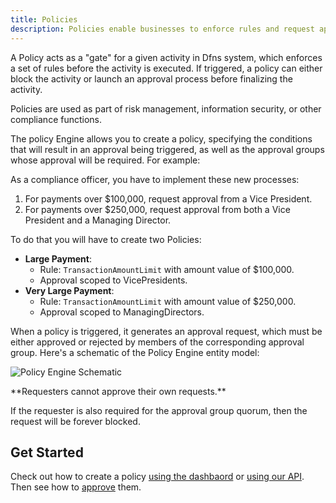 ```yaml
---
title: Policies
description: Policies enable businesses to enforce rules and request approvals on top of actions taken using the Dfns API.
---
```


A Policy acts as a "gate" for a given activity in Dfns system, which enforces a set of rules before the activity is executed. If triggered, a policy can either block the activity or launch an approval process before finalizing the activity.

Policies are used as part of risk management, information security, or other compliance functions.

The policy Engine allows you to create a policy, specifying the conditions that will result in an approval being triggered, as well as the approval groups whose approval will be required.  For example:

As a compliance officer, you have to implement these new processes:

1. For payments over \$100,000, request approval from a Vice President.
2. For payments over \$250,000, request approval from both a Vice President and a Managing Director.

To do that you will have to create two Policies:

* **Large Payment**:
  * Rule: `TransactionAmountLimit` with amount value of \$100,000.
  * Approval scoped to VicePresidents.
* **Very Large Payment**:
  * Rule: `TransactionAmountLimit` with amount value of \$250,000.
  * Approval scoped to ManagingDirectors.

When a policy is triggered, it generates an approval request, which must be either approved or rejected by members of the corresponding approval group.  Here's a schematic of the Policy Engine entity model:

![Policy Engine Schematic](/images/spaces_2FtnSPOZGQ2hBmgoVWX5H6_2Fuploads_2FMokMaAtFeu19FcFPmZxX_2Fimage.png)

<Warning>
  **Requesters cannot approve their own requests.**

  If the requester is also required for the approval group quorum, then the request will be forever blocked.
</Warning>

## Get Started

Check out how to create a policy [using the dashbaord](/guides/creating-policies) or [using our API](/api-reference/policies). Then see how to [approve](/guides/approving-transactions) them.
